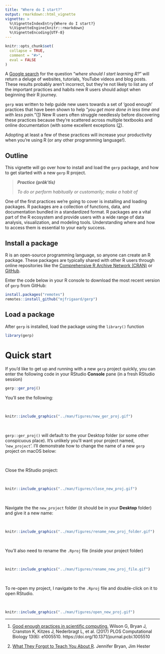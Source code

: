 ```yaml
---
title: "Where do I start?"
output: rmarkdown::html_vignette
vignette: >
  %\VignetteIndexEntry{Where do I start?}
  %\VignetteEngine{knitr::rmarkdown}
  %\VignetteEncoding{UTF-8}
---
```


```r
knitr::opts_chunk$set(
  collapse = TRUE,
  comment = "#>", 
  eval = FALSE
)
```

A [Google search](https://bfy.tw/Tx85) for the question "*where should I start learning R?*" will return a deluge of websites, tutorials, YouTube videos and blog posts. These results probably aren't incorrect, but they're not likely to list any of the important practices and habits new R users should adopt when beginning their R journey. 


`gerp` was written to help guide new users towards a set of 'good enough' practices that have been shown to help "*you get more done in less time and with less pain.*"([1](https://swcarpentry.github.io/good-enough-practices-in-scientific-computing/)) New R users often struggle needlessly before discovering  these practices because they're scattered across multiple textbooks and online documentation (with some excellent exceptions ([2](https://rstats.wtf/)).

Adopting at least a few of these practices will increase your productivity when you're using R (or any other programming language!).

## Outline

This vignette will go over how to install and load the `gerp` package, and how to get started with a new `gerp` R project.

> ***Practice (prăk′tĭs)***
>
> *To do or perform habitually or customarily; make a habit of*

One of the first practices we're going to cover is installing and loading packages. R packages are a collection of functions, data, and documentation bundled in a standardized format. R packages are a vital part of the R ecosystem and provide users with a wide range of data analysis, visualization, and modeling tools. Understanding where and how to access them is essential to your early success.

## Install a package

R is an open-source programming language, so anyone can create an R package. These packages are typically shared with other R users through online repositories like the [Comprehensive R Archive Network (CRAN)](https://cran.r-project.org/web/packages/available_packages_by_name.html) or [GitHub](https://github.com/).

Enter the code below in your R console to download the most recent version of `gerp` from GitHub:

```r
install.packages("remotes")
remotes::install_github("mjfrigaard/gerp")
```

## Load a package

After `gerp` is installed, load the package using the `library()` function

```r
library(gerp)
```

# Quick start

If you'd like to get up and running with a new `gerp` project quickly, you can enter the following code in your RStudio **Console** pane (in a fresh RStudio session)

```r
gerp::ger_proj()
```

You'll see the following:

<br>

```r
knitr::include_graphics("../man/figures/new_ger_proj.gif")
```

<br>

`gerp::ger_proj()` will default to the your Desktop folder (or some other conspicuous place). It's unlikely you'll want your project named, '`new_project`'. I'll demonstrate how to change the name of a new `gerp` project on macOS below:

<br>

Close the RStudio project:

<br>

```r
knitr::include_graphics("../man/figures/close_new_proj.gif")
```

<br>

Navigate the the `new_project` folder (it should be in your **Desktop** folder) and give it a new name:

<br>

```r
knitr::include_graphics("../man/figures/rename_new_proj_folder.gif")
```

<br>

You'll also need to rename the `.Rproj` file (inside your project folder)

<br>

```r
knitr::include_graphics("../man/figures/rename_new_proj_file.gif")
```

<br>

To re-open my project, I navigate to the `.Rproj` file and double-click on it to open RStudio.

<br>

```r
knitr::include_graphics("../man/figures/open_new_proj.gif")
```

***

1. [Good enough practices in scientific computing.](https://swcarpentry.github.io/good-enough-practices-in-scientific-computing/) Wilson G, Bryan J, Cranston K, Kitzes J, Nederbragt L, et al. (2017) PLOS Computational Biology 13(6): e1005510. https://doi.org/10.1371/journal.pcbi.1005510

2. [What They Forgot to Teach You About R](https://rstats.wtf). Jennifer Bryan, Jim Hester 
